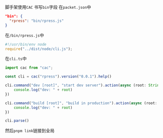 脚手架使用`CAC`
书写`bin`字段
在`packet.json`中
```json
"bin": {
  "rpress": "bin/rpress.js"
}
```
在`/bin/rpress.js`中
```javascript
#!/usr/bin/env node
require("../dist/node/cli.js");
```
在`cli.ts`中
```typescript
import cac from "cac";

const cli = cac("rpress").version("0.0.1").help()

cli.command("dev [root]", "start dev server").action(async (root: String) => {
    console.log("dev: " + root)
})

cli.command("build [root]", "build in production").action(async (root: String) => {
    console.log("dev: " + root)
})

cli.parse()
```
然后`pnpm link`链接到全局

















